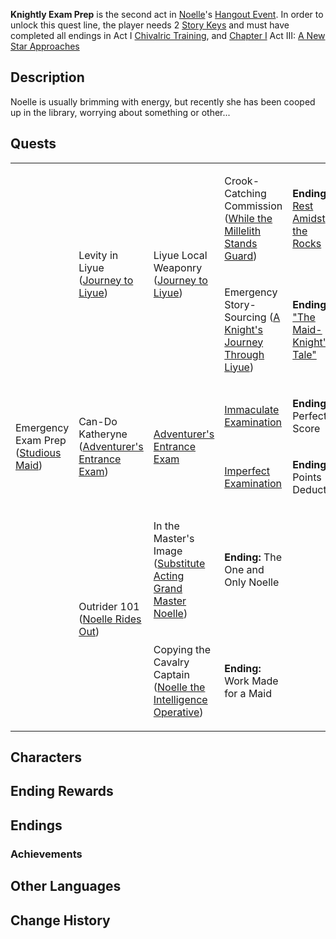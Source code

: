 {{Act Infobox
|image          = Story Card Hangout Noelle.png
|type           = Hangout
|act            = II
|character      = Noelle
|archonQuestReq = [[Chapter I]] Act III: [[A New Star Approaches]]
|storyQuestReq  = All endings in Noelle's Hangout Event Act I: [[Chivalric Training]]
|keyReq         = 
|prev           = Chivalric Training
}}
'''Knightly Exam Prep''' is the second act in [[Noelle]]'s [[Hangout Event]]. In order to unlock this quest line, the player needs 2 [[Story Key]]s and must have completed all endings in Act I [[Chivalric Training]], and [[Chapter I]] Act III: [[A New Star Approaches]]

==Description==
Noelle is usually brimming with energy, but recently she has been cooped up in the library, worrying about something or other...

{{clr}}
==Quests==
{|class="wikitable" style="width:100%;"
|-
| rowspan="6"|Emergency Exam Prep<br />([[Studious Maid]])
| rowspan="2"|Levity in Liyue<br />([[Journey to Liyue]])
| rowspan="2"|Liyue Local Weaponry<br />([[Journey to Liyue#Liyue Local Weaponry|Journey to Liyue]])
|Crook-Catching Commission<br />([[While the Millelith Stands Guard]])
|'''Ending:''' [[While the Millelith Stands Guard#Ending: Rest Amidst the Rocks|Rest Amidst the Rocks]]
|-
|Emergency Story-Sourcing ([[A Knight's Journey Through Liyue]])
|'''Ending:''' [[A Knight's Journey Through Liyue#Ending: .22The Maid-Knight.27s Tale.22|"The Maid-Knight's Tale"]]
|-
| rowspan="2"|Can-Do Katheryne<br />([[Adventurer's Entrance Exam]])
| rowspan="2"|[[Adventurer's Entrance Exam#Adventurer.27s Entrance Exam|Adventurer's Entrance Exam]]
|[[Immaculate Examination]]
|'''Ending:''' Perfect Score
|-
|[[Imperfect Examination]]
|'''Ending:''' Points Deducted
|-
| rowspan="2" |Outrider 101<br />([[Noelle Rides Out]])
|In the Master's Image ([[Substitute Acting Grand Master Noelle]])
|'''Ending:''' The One and Only Noelle
|-
|Copying the Cavalry Captain ([[Noelle the Intelligence Operative]])
|'''Ending:''' Work Made for a Maid
|}

==Characters==
{{Achievement Topic Table|quest=Knightly Exam Prep|requirements=1}}

==Ending Rewards==
{{Hangout Event Rewards
|1 hangout memory = {{Card|Adventure EXP|100}}<!--
------------------->{{Card|Hero's Wit|5}}<!--
------------------->{{Card|Lighter-Than-Air Pancake|5}}
|2 hangout memory = {{Card|Adventure EXP|100}}<!--
------------------->{{Card|Primogem|20}}<!--
------------------->{{Card|Guide to Resistance|3}}
|3 hangout memory = {{Card|Adventure EXP|100}}<!--
------------------->{{Card|Hero's Wit|5}}<!--
------------------->{{Card|Prithiva Topaz Fragment|3}}
|4 hangout memory = {{Card|Adventure EXP|100}}<!--
------------------->{{Card|Primogem|20}}<!--
------------------->{{Card|Lighter-Than-Air Pancake|5}}
|5 hangout memory = {{Card|Adventure EXP|100}}<!--
------------------->{{Card|Hero's Wit|5}}<!--
------------------->{{Card|Prithiva Topaz Fragment|3}}
|6 hangout memory = {{Card|Adventure EXP|100}}<!--
------------------->{{Card|Primogem|20}}<!--
------------------->{{Card|Guide to Resistance|3}}
}}

==Endings==
{{Hangout Event Endings
|character    = Noelle
|act          = 2
|ending1      = Rest Amidst the Rocks
|ending1_text = Wherever a Knight may go, the resolve to defend others goes with them.
|ending2      = "The Maid-Knight's Tale"
|ending2_text = "The Knight went west from Stone Gate with her sword in hand, and scaled the mountains of a vast new land. A legend from the moment she set foot in Liyue, tales of the adventures of the Maid-Knight would be talked about for hundreds of generations!"
|ending3      = Perfect Score
|ending3_text = Perfect score or not, now is not the time to be thinking about joining the Adventurers' Guild...
|ending4      = Points Deducted
|ending4_text = "... What if this topic comes up in the exam?!"
|ending5      = The One and Only Noelle
|ending5_text = Someday, Noelle will become a knight like no other.
|ending6      = Work Made for a Maid
|ending6_text = Sometimes, it's best to stick to what you know.
}}

===Achievements===
{{Achievement Topic Table|quest=Knightly Exam Prep|requirements=1}}

==Other Languages==
{{Other Languages
|en      = Knightly Exam Prep
|zhs     = 骑士备考之道
|zhs_rm  = Qíshì Bèikǎo zhī Dào
|zht     = 騎士備考之道
|zht_rm  = Qíshì Bèikǎo zhī Dào
|zh_tl   = 
|ja      = 騎士試験の道
|ja_rm   = Kishi Shiken no Michi
|ja_tl   = Road of Knight Exam
|ko      = 기사 시험 준비의 길
|ko_rm   = 
|ko_tl   = 
|es      = El examen de una caballera
|es_tl   = The Exam of a (Female) Knight
|fr      = Études de la chevalerie
|fr_tl   = Studies of Chivalry
|ru      = Подготовка к рыцарскому экзамену
|ru_tl   = 
|th      = เส้นทางการฝึกตนแห่งอัศวิน
|th_rm   = 
|th_tl   = The Training Path of Knight
|vi      = Con Đường Tập Luyện Của Kỵ Sĩ
|vi_tl   = 
|de      = Der Weg zur ritterlichen Ausbildung
|de_tl   = The Way to a Knightly Education
|id      = Persiapan Ujian Knight
|id_tl   = Knight Exam Preparation
|pt      = Preparação para o Exame de Cavaleiros
|pt_tl   = 
}}

==Change History==
{{Change History|1.5}}